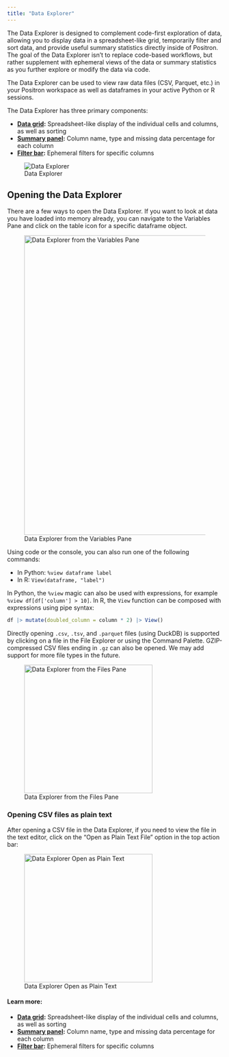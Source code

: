 ```yaml
---
title: "Data Explorer"
---
```


The Data Explorer is designed to complement code-first exploration of data,
allowing you to display data in a spreadsheet-like grid, temporarily filter and
sort data, and provide useful summary statistics directly inside of Positron.
The goal of the Data Explorer isn't to replace code-based workflows, but rather
supplement with ephemeral views of the data or summary statistics as you further
explore or modify the data via code.

The Data Explorer can be used to view raw data files (CSV, Parquet, etc.) in your
Positron workspace as well as dataframes in your active Python or R sessions.

The Data Explorer has three primary components:

* **[Data grid](data-explorer-data-grid.qmd):** Spreadsheet-like display of the individual cells and columns, as well as sorting
* **[Summary panel](data-explorer-summary-panel.qmd):** Column name, type and missing data percentage for each column
* **[Filter bar](data-explorer-filter-bar.qmd):** Ephemeral filters for specific columns

![Data Explorer](images/data-explorer.png)

## Opening the Data Explorer

There are a few ways to open the Data Explorer. If you want to look at data you
have loaded into memory already, you can navigate to the Variables Pane and
click on the table icon for a specific dataframe object.

![Data Explorer from the Variables Pane](images/data-explorer-variables.png){width=700}

Using code or the console, you can also run one of the following commands:

* In Python: `%view dataframe label`
* In R: `View(dataframe, "label")`

In Python, the `%view` magic can also be used with expressions, for example
`%view df[df['column'] > 10]`. In R, the `View` function can be composed
with expressions using pipe syntax:

```r
df |> mutate(doubled_column = column * 2) |> View()
```

Directly opening `.csv`, `.tsv`, and `.parquet` files (using DuckDB) is
supported by clicking on a file in the File Explorer or using the Command
Palette. GZIP-compressed CSV files ending in `.gz` can also be opened. We may
add support for more file types in the future.

![Data Explorer from the Files Pane](images/data-explorer-files-in-env.png){width=300}

### Opening CSV files as plain text

After opening a CSV file in the Data Explorer, if you need to view the file in
the text editor, click on the "Open as Plain Text File" option in the top action
bar:

![Data Explorer Open as Plain Text](images/data-explorer-open-as-plain-text.png){width=300}

#### Learn more:

* **[Data grid](data-explorer-data-grid.qmd):** Spreadsheet-like display of the individual cells and columns, as well as sorting
* **[Summary panel](data-explorer-summary-panel.qmd):** Column name, type and missing data percentage for each column
* **[Filter bar](data-explorer-filter-bar.qmd):** Ephemeral filters for specific columns